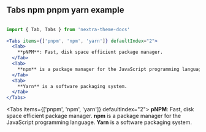 ## Tabs npm pnpm yarn example

```jsx

import { Tab, Tabs } from 'nextra-theme-docs'
 
<Tabs items={['pnpm', 'npm', 'yarn']} defaultIndex="2">
  <Tab>
    **pNPM**: Fast, disk space efficient package manager.
  </Tab>
  <Tab>
    **npm** is a package manager for the JavaScript programming language.
  </Tab>
  <Tab>
    **Yarn** is a software packaging system.
  </Tab>
</Tabs>
```

 
<Tabs items={['pnpm', 'npm', 'yarn']} defaultIndex="2">
  <Tab>
    **pNPM**: Fast, disk space efficient package manager.
  </Tab>
  <Tab>
    **npm** is a package manager for the JavaScript programming language.
  </Tab>
  <Tab>
    **Yarn** is a software packaging system.
  </Tab>
</Tabs>
